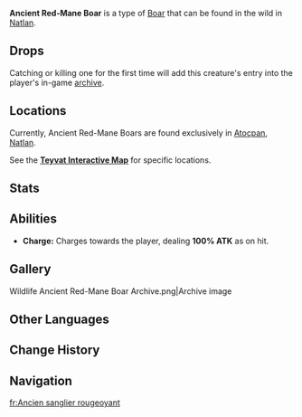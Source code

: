 {{Stub|Add in-game image}}
{{About|the wildlife|the furnishing|Ancient Red-Mane Boar (Furnishing)}}
{{Wildlife Infobox
|image       = Ancient Red-Mane Boar Icon.png
|type        = Wildlife
|family      = Beasts
|group       = Boars
|location    = Natlan
|description = An ancient species of forest boar, larger in size and boasting a crimson mane.<br>Unlike its counterparts in the outside world, this boar's fiery red coat is a result of exposure to [[Phlogiston]]. Its great size and aggression also distinguish it from the more common varieties...
}}
'''Ancient Red-Mane Boar''' is a type of [[Boar]] that can be found in the wild in [[Natlan]].

==Drops==
{{Card|Raw Meat|3}}

Catching or killing one for the first time will add this creature's entry into the player's in-game [[archive]].

==Locations==
Currently, Ancient Red-Mane Boars are found exclusively in [[Atocpan]], [[Natlan]].

See the '''[https://act.hoyolab.com/ys/app/interactive-map/index.html?lang=en-us#/map/2?shown_types=675 Teyvat Interactive Map]''' for specific locations.

==Stats==
{{Enemy Stats
|resglobal = 0%
|hp_ratio  = 0.2
|hp_type   = wildlife
|atk_ratio = 1
|no_def    = 1
}}

==Abilities==
* '''Charge:''' Charges towards the player, dealing '''100% ATK''' as {{Color|Physical DMG}} on hit.

==Gallery==
<gallery>
Wildlife Ancient Red-Mane Boar Archive.png|Archive image
</gallery>

==Other Languages==
{{Other Languages
|en       = Ancient Red-Mane Boar
|zhs      = 赤鬃古林猪
|zhs_rm   = 
|zht      = 赤鬃古林豬
|zht_rm   = 
|zh_tl    = 
|ja       = 赤毛イノシシ・古種
|ja_rm    = 
|ja_tl    = 
|ko       = 고대 불꽃 갈기 숲멧돼지
|ko_tl    = 
|es       = Jabalí marronaranja ancestral
|es_tl    = Ancestral Orange-Brown Boar
|fr       = Ancien sanglier rougeoyant
|fr_tl    = Ancient Red-Glowing Boar
|ru       = Древний красногривый кабан
|ru_tl    = 
|th       = Ancient Red-Mane Boar
|vi       = Lợn Bờm Đỏ Cổ Xưa
|vi_tl    = 
|de       = Uraltes Rotmähnen-Waldschwein
|de_tl    = 
|id       = Ancient Red-Mane Boar
|pt       = Javali do Bosque de Pelos Vermelhos
|pt_tl    = 
|tr       = Kadim Kızıl Yeleli Yaban Domuzu
|tr_tl    = 
|it       = Cinghiale chiomarossa ancestrale
|it_tl    = 
}}

==Change History==
{{Change History|5.5}}

==Navigation==
{{Wildlife Navbox}}

[[fr:Ancien sanglier rougeoyant]]